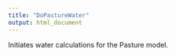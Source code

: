 ```yaml
---
title: "DoPastureWater"
output: html_document
---
```



Initiates water calculations for the Pasture model.
